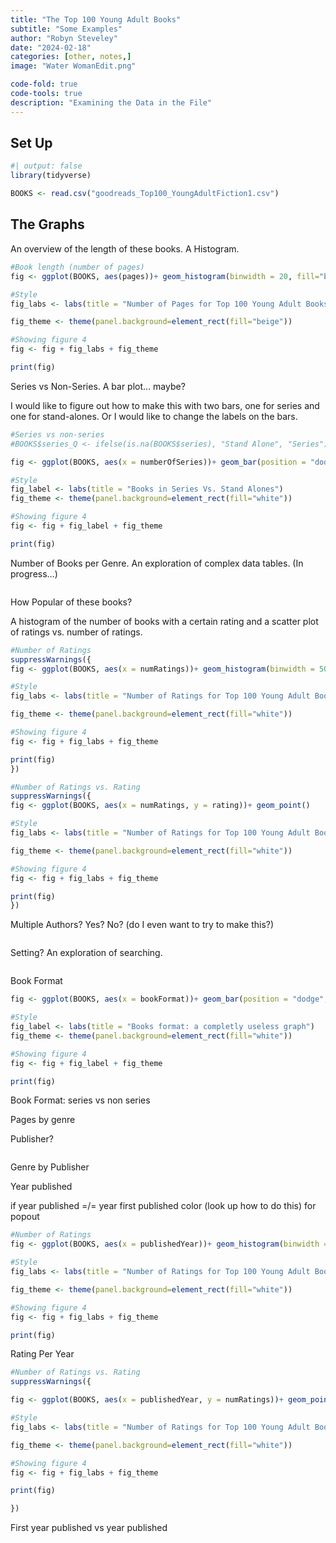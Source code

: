 ```yaml
---
title: "The Top 100 Young Adult Books"
subtitle: "Some Examples"
author: "Robyn Steveley"
date: "2024-02-18"
categories: [other, notes,]
image: "Water WomanEdit.png"

code-fold: true
code-tools: true
description: "Examining the Data in the File"
---
```


## Set Up

```r
#| output: false
library(tidyverse)
```

```r
BOOKS <- read.csv("goodreads_Top100_YoungAdultFiction1.csv")
```

## The Graphs

An overview of the length of these books. A Histogram.

```r
#Book length (number of pages)
fig <- ggplot(BOOKS, aes(pages))+ geom_histogram(binwidth = 20, fill="blue")

#Style
fig_labs <- labs(title = "Number of Pages for Top 100 Young Adult Books")

fig_theme <- theme(panel.background=element_rect(fill="beige"))

#Showing figure 4
fig <- fig + fig_labs + fig_theme

print(fig)
```

Series vs Non-Series. A bar plot... maybe?

I would like to figure out how to make this with two bars, one for series and one for stand-alones. Or I would like to change the labels on the bars.

```r
#Series vs non-series
#BOOKS$series_Q <- ifelse(is.na(BOOKS$series), "Stand Alone", "Series") 

fig <- ggplot(BOOKS, aes(x = numberOfSeries))+ geom_bar(position = "dodge", color = "navy", fill = "blue")

#Style
fig_label <- labs(title = "Books in Series Vs. Stand Alones")
fig_theme <- theme(panel.background=element_rect(fill="white"))

#Showing figure 4
fig <- fig + fig_label + fig_theme

print(fig)
```

Number of Books per Genre. An exploration of complex data tables. (In progress...)

```r

```

How Popular of these books?

A histogram of the number of books with a certain rating and a scatter plot of ratings vs. number of ratings.

```r
#Number of Ratings
suppressWarnings({
fig <- ggplot(BOOKS, aes(x = numRatings))+ geom_histogram(binwidth = 50000)

#Style
fig_labs <- labs(title = "Number of Ratings for Top 100 Young Adult Books")

fig_theme <- theme(panel.background=element_rect(fill="white"))

#Showing figure 4
fig <- fig + fig_labs + fig_theme

print(fig)
})
```

```r
#Number of Ratings vs. Rating
suppressWarnings({
fig <- ggplot(BOOKS, aes(x = numRatings, y = rating))+ geom_point()

#Style
fig_labs <- labs(title = "Number of Ratings for Top 100 Young Adult Books")

fig_theme <- theme(panel.background=element_rect(fill="white"))

#Showing figure 4
fig <- fig + fig_labs + fig_theme

print(fig)
})
```

Multiple Authors? Yes? No? (do I even want to try to make this?)

```r

```

Setting? An exploration of searching.

```r

```

Book Format

```r
fig <- ggplot(BOOKS, aes(x = bookFormat))+ geom_bar(position = "dodge", color = "red", fill = "pink")

#Style
fig_label <- labs(title = "Books format: a completly useless graph")
fig_theme <- theme(panel.background=element_rect(fill="white"))

#Showing figure 4
fig <- fig + fig_label + fig_theme

print(fig)
```

Book Format: series vs non series

Pages by genre

Publisher?

```r

```

Genre by Publisher

Year published

if year published =/= year first published color (look up how to do this) for popout

```r
#Number of Ratings
fig <- ggplot(BOOKS, aes(x = publishedYear))+ geom_histogram(binwidth = 1)

#Style
fig_labs <- labs(title = "Number of Ratings for Top 100 Young Adult Books")

fig_theme <- theme(panel.background=element_rect(fill="white"))

#Showing figure 4
fig <- fig + fig_labs + fig_theme

print(fig)
```

Rating Per Year

```r
#Number of Ratings vs. Rating
suppressWarnings({

fig <- ggplot(BOOKS, aes(x = publishedYear, y = numRatings))+ geom_point()

#Style
fig_labs <- labs(title = "Number of Ratings for Top 100 Young Adult Books")

fig_theme <- theme(panel.background=element_rect(fill="white"))

#Showing figure 4
fig <- fig + fig_labs + fig_theme

print(fig)

})

```

First year published vs year published

```r

```
